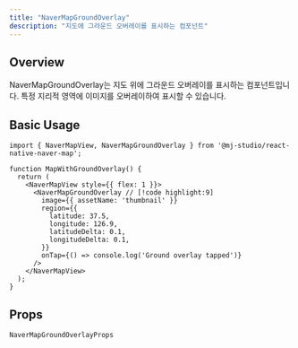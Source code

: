 ```yaml
---
title: "NaverMapGroundOverlay"
description: "지도에 그라운드 오버레이를 표시하는 컴포넌트"
---
```


## Overview

NaverMapGroundOverlay는 지도 위에 그라운드 오버레이를 표시하는 컴포넌트입니다.
특정 지리적 영역에 이미지를 오버레이하여 표시할 수 있습니다.

## Basic Usage

```tsx
import { NaverMapView, NaverMapGroundOverlay } from '@mj-studio/react-native-naver-map';

function MapWithGroundOverlay() {
  return (
    <NaverMapView style={{ flex: 1 }}>
      <NaverMapGroundOverlay // [!code highlight:9]
        image={{ assetName: 'thumbnail' }}
        region={{
          latitude: 37.5,
          longitude: 126.9,
          latitudeDelta: 0.1,
          longitudeDelta: 0.1,
        }}
        onTap={() => console.log('Ground overlay tapped')}
      />
    </NaverMapView>
  );
}
```

## Props

`NaverMapGroundOverlayProps`

<AutoTypeTable path="../src/component/NaverMapGroundOverlay.tsx" name="NaverMapGroundOverlayProps" />
